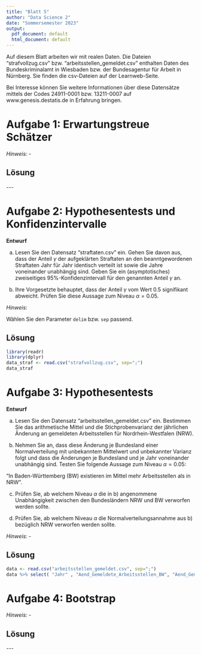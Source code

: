 ---
title: "Blatt 5"
author: "Data Science 2"
date: "Sommersemester 2023"
output:
  pdf_document: default
  html_document: default
---

Auf diesem Blatt arbeiten wir mit realen Daten. Die Dateien "strafvollzug.csv" bzw. "arbeitsstellen_gemeldet.csv" enthalten Daten des Bundeskriminalamt in Wiesbaden bzw. der Bundesagentur für Arbeit in Nürnberg. Sie finden die csv-Dateien auf der Learnweb-Seite.

Bei Interesse können Sie weitere Informationen über diese Datensätze mittels der Codes 24911-0001 bzw. 13211-0007 auf www.genesis.destatis.de in Erfahrung bringen.

# Aufgabe 1: Erwartungstreue Schätzer



*Hinweis:* -

## Lösung

\-\--

# Aufgabe 2: Hypothesentests und Konfidenzintervalle
**Entwurf**

a)    Lesen Sie den Datensatz "straftaten.csv" ein. Gehen Sie davon aus, dass der Anteil $\gamma$ der aufgeklärten Straftaten an den beanntgewordenen Straftaten Jahr für Jahr identisch verteilt ist sowie die Jahre voneinander unabhängig sind. Geben Sie ein (asymptotisches) zweiseitiges 95%-Konfidenzintervall für den genannten Anteil $\gamma$ an.


b) Ihre Vorgesetzte behauptet, dass der Anteil $\gamma$ vom Wert $0.5$ signifikant abweicht. Prüfen Sie diese Aussage zum Niveau $\alpha = 0.05$. 


*Hinweis:*

Wählen Sie den Parameter `delim` bzw. `sep` passend.

## Lösung

```{r}
library(readr)
library(dplyr)
data_straf <- read.csv("strafvollzug.csv", sep=";")
data_straf
```

# Aufgabe 3: Hypothesentests
**Entwurf**

a)    Lesen Sie den Datensatz "arbeitsstellen_gemeldet.csv" ein. Bestimmen Sie das arithmetische Mittel und die Stichprobenvarianz der jährlichen Änderung an gemeldeten Arbeitsstellen für Nordrhein-Westfalen (NRW).

b)    Nehmen Sie an, dass diese Änderung je Bundesland einer Normalverteilung mit unbekanntem Mittelwert und unbekannter Varianz folgt und dass die Änderungen je Bundesland und je Jahr voneinander unabhängig sind.
Testen Sie folgende Aussage zum Niveau $\alpha = 0.05$:

"In Baden-Württemberg (BW) existieren im Mittel mehr Arbeitsstellen als in NRW".

c)    Prüfen Sie, ab welchem Niveau $\alpha$ die in b) angenommene Unabhängigkeit zwischen den Bundesländern NRW und BW verworfen werden sollte.

d)    Prüfen Sie, ab welchem Niveau $\alpha$ die Normalverteilungsannahme aus b) bezüglich NRW verworfen werden sollte.


*Hinweis:* -

## Lösung

```{r}
data <- read.csv("arbeitsstellen_gemeldet.csv", sep=";")
data %>% select( "Jahr" , "Aend_Gemeldete_Arbeitsstellen_BW", "Aend_Gemeldete_Arbeitsstellen_NRW")
```

# Aufgabe 4: Bootstrap



*Hinweis:* -

## Lösung

\-\--

# 
